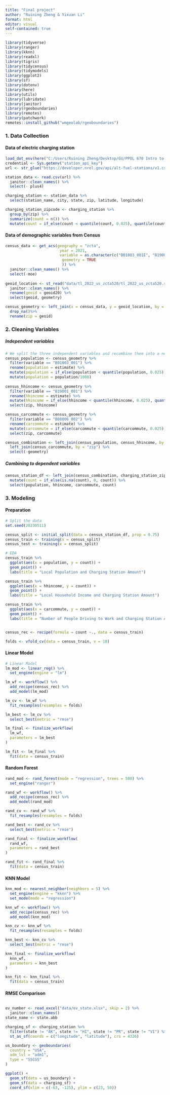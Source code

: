 ```yaml
---
title: "Final project"
author: "Ruining Zheng & Yixuan Li"
format: html
editor: visual
self-contained: true
---
```


```r
library(tidyverse)
library(ranger)
library(kknn)
library(readxl)
library(tigris)
library(tidycensus)
library(tidymodels)
library(ggplot2)
library(sf)
library(dotenv)
library(here)
library(utils)
library(lubridate)
library(janitor)
library(rgeoboundaries)
library(remotes)
library(patchwork)
remotes::install_github("wmgeolab/rgeoboundaries")
```

### 1. Data Collection

#### Data of electric charging station

```r
load_dot_env(here("C:/Users/Ruining Zheng/Desktop/GU/PPOL 670 Intro to Data Science/Final/Final_project/", ".env"))
credential <- Sys.getenv("station_api_key")
url <- str_glue("https://developer.nrel.gov/api/alt-fuel-stations/v1.csv?api_key={credential}&format=csv")

station_data <- read.csv(url) %>%
  janitor::clean_names() %>%
  select(- plus4)

charging_station <- station_data %>%
  select(station_name, city, state, zip, latitude, longitude)

charging_station_zipcode <- charging_station %>%
  group_by(zip) %>%
  summarize(count = n()) %>%
  mutate(count = if_else(count < quantile(count, 0.025), quantile(count, 0.025), if_else(count > quantile(count, 0.975), quantile(count, 0.975), count)))
```

#### Data of demographic variables from Census

```r
census_data <- get_acs(geography = "zcta",
                        year = 2021,
                        variable = as.character(c("B01003_001E", "B19001_001E", "B08006_002E"),
                         geometry = TRUE
                         )) %>%
  janitor::clean_names() %>%
  select(-moe)
                          
geoid_location <- st_read("data/tl_2022_us_zcta520/tl_2022_us_zcta520.shp") %>%
  janitor::clean_names() %>%
  rename(geoid = geoid20) %>%
  select(geoid, geometry)

census_geometry <- left_join(x = census_data, y = geoid_location, by = "geoid") %>%
  drop_na()%>%
  rename(zip = geoid)

```

### 2. Cleaning Variables

##### Independent variables

```r
# We split the three independent variables and recombine them into a new tibble
census_population <- census_geometry %>%
  filter(variable == "B01003_001") %>%
  rename(population = estimate) %>%  
  mutate(population = if_else(population < quantile(population, 0.025), quantile(population, 0.025), if_else(population > quantile(population, 0.975), quantile(population, 0.975), population))) %>%  # exclude the extremes
  mutate(population = population/1000)
  
census_hhincome <- census_geometry %>%
  filter(variable == "B19001_001") %>%
  rename(hhincome = estimate) %>%
  mutate(hhincome = if_else(hhincome < quantile(hhincome, 0.025), quantile(hhincome, 0.025), if_else(hhincome > quantile(hhincome, 0.975), quantile(hhincome, 0.975), hhincome))) %>%
  select(zip, hhincome)

census_carcommute <- census_geometry %>%
  filter(variable == "B08006_002") %>%
  rename(carcommute = estimate) %>%
  mutate(carcommute = if_else(carcommute < quantile(carcommute, 0.025), quantile(carcommute, 0.025), if_else(carcommute > quantile(carcommute, 0.975), quantile(carcommute, 0.975), carcommute))) %>%
  select(zip, carcommute)

census_combination <- left_join(census_population, census_hhincome, by = "zip") %>%
  left_join(census_carcommute, by = "zip") %>%
  select(-geometry)
```

##### Combining to dependent variables

```r
census_station_df <- left_join(census_combination, charging_station_zipcode, by = "zip") %>%
  mutate(count = if_else(is.na(count), 0, count)) %>%
  select(population, hhincome, carcommute, count)
```

### 3. Modeling

#### Preparation 

```r
# Split the data
set.seed(20230511)

census_split <- initial_split(data = census_station_df, prop = 0.75)
census_train <- training(x = census_split)
census_test <- training(x = census_split)

# EDA
census_train %>%
  ggplot(aes(x = population, y = count)) +
  geom_point() +
  labs(title = "Local Population and Charging Station Amount")

census_train %>%
  ggplot(aes(x = hhincome, y = count)) +
  geom_point() +
  labs(title = "Local Household Income and Charging Station Amount")

census_train %>%
  ggplot(aes(x = carcommute, y = count)) +
  geom_point() +
  labs(title = "Number of People Driving to Work and Charging Station Amount")


census_rec <- recipe(formula = count ~., data = census_train)

folds <- vfold_cv(data = census_train, v = 10)
```

#### Linear Model

```r
# Linear Model
lm_mod <- linear_reg() %>%
  set_engine(engine = "lm")

lm_wf <- workflow() %>%
  add_recipe(census_rec) %>%
  add_model(lm_mod)

lm_cv <- lm_wf %>%
  fit_resamples(resamples = folds)

lm_best <- lm_cv %>%
  select_best(metric = "rmse")

lm_final <- finalize_workflow(
  lm_wf,
  parameters = lm_best
)

lm_fit <- lm_final %>%
  fit(data = census_train)
```

#### Random Forest

```r
rand_mod <- rand_forest(mode = "regression", trees = 500) %>%
  set_engine("ranger")

rand_wf <- workflow() %>%
  add_recipe(census_rec) %>%
  add_model(rand_mod)

rand_cv <- rand_wf %>%
  fit_resamples(resamples = folds)

rand_best <- rand_cv %>%
  select_best(metric = "rmse")

rand_final <- finalize_workflow(
  rand_wf,
  parameters = rand_best
)

rand_fit <- rand_final %>%
  fit(data = census_train)
```

#### KNN Model

```r
knn_mod <- nearest_neighbor(neighbors = 5) %>%
  set_engine(engine = "kknn") %>%
  set_mode(mode = "regression")

knn_wf <- workflow() %>%
  add_recipe(census_rec) %>%
  add_model(knn_mod)

knn_cv <- knn_wf %>%
  fit_resamples(resamples = folds)

knn_best <- knn_cv %>%
  select_best(metric = "rmse")

knn_final <- finalize_workflow(
  knn_wf,
  parameters = knn_best
)

knn_fit <- knn_final %>%
  fit(data = census_train)
```

#### RMSE Comparison

```r

```

```r
ev_number <- read_excel("data/ev_state.xlsx", skip = 2) %>%
  janitor::clean_names()
state_name <- state.abb
```

```r
charging_sf <- charging_station %>%
  filter(state != "AK", state != "HI", state != "PR", state != "VI") %>%
  st_as_sf(coords = c("longitude", "latitude"), crs = 4326)

us_boundary <- geoboundaries(
  country = "USA",
  adm_lvl = "adm1",
  type = "SSCGS"
)

ggplot() +
  geom_sf(data = us_boundary) +
  geom_sf(data = charging_sf) +
  coord_sf(xlim = c(-63, -125), ylim = c(23, 50))
  

```
